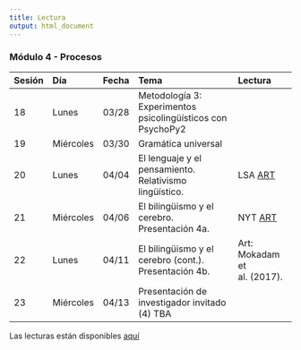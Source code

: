 ```yaml
---
title: Lectura
output: html_document
---
```


### Módulo 4 - Procesos

| Sesión | Día       | Fecha |                             Tema                            |        Lectura              |
| :----- | :-------- | :---: | :---------------------------------------------------------- | :-------------------------- |
| 18     | Lunes     | 03/28 | Metodología 3: Experimentos psicolingüísticos con PsychoPy2 |                             |
| 19     | Miércoles | 03/30 | Gramática universal                                         |                             |
| 20     | Lunes     | 04/04 | El lenguaje y el pensamiento. Relativismo lingüístico.      | LSA [ART][1]                |
| 21     | Miércoles | 04/06 | El bilingüismo y el cerebro. Presentación 4a.               | NYT [ART][2]                |
| 22     | Lunes     | 04/11 | El bilingüismo y el cerebro (cont.). Presentación 4b.       | Art: Mokadam et al. (2017). |
| 23     | Miércoles | 04/13 | Presentación de investigador invitado (4) TBA               |                             |

Las lecturas están disponibles [aquí](https://rutgers.instructure.com/courses/162767/modules)

[1]: https://www.linguisticsociety.org/resource/language-and-thought
[2]: http://www.nytimes.com/2012/03/18/opinion/sunday/the-benefits-of-bilingualism.html

<!-- https://youtu.be/evQsOFQju08 -->
<!-- https://vimeo.com/120808489 -->

<!-- The Relationship of Bilingualism Compared to Monolingualism to the Risk of Cognitive Decline or Dementia: A Systematic Review and Meta-Analysis -->

<!-- 
https://www.slideshare.net/mounirnour378/ug-sla # ug sla slideshow
http://apling621s15-gounari.wikispaces.umb.edu/Universal+Grammar+and+SLA # ART from pyscholing persp.
-->
